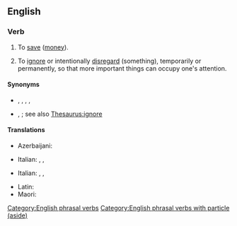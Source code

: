 ==English==

===Verb===
{{en-verb|puts aside|putting aside|put aside}}

# {{lb|en|transitive}} To [[save]] ([[money]]).
#: {{ux|en|I try to '''put''' a few dollars '''aside''' each week, just in case I need money in an emergency.}}
# {{lb|en|transitive}} To [[ignore]] or intentionally [[disregard]] (something), temporarily or permanently, so that more important things can occupy one's attention.
#: {{ux|en|Let's '''put''' our differences '''aside''' for the moment, and get this project finished.}}

====Synonyms====
* {{sense|save money}} {{l|en|bank}}, {{l|en|cache}}, {{l|en|snudge}}, {{l|en|squirrel away}}, {{l|en|stash}}
* {{sense|intentionally disregard}} {{l|en|dissemble}}, {{l|en|take no notice of}}; see also [[Thesaurus:ignore]]

====Translations====
{{trans-top|save money}}
* Azerbaijani: {{t|az|qırağa atmaq}}
{{trans-mid}}
* Italian: {{t|it|mettere da parte}}, {{t+|it|risparmiare}}, {{t|it|mettere via}}
{{trans-bottom}}

{{trans-top|ignore or intentionally disregard}}
* Italian: {{t|it|mettere da parte}}, {{t+|it|accantonare}}, {{t+|it|soprassedere}}
{{trans-mid}}
* Latin: {{t|la|sēpōnō}}
* Maori: {{t|mi|tīkape}}
{{trans-bottom}}

[[Category:English phrasal verbs]]
[[Category:English phrasal verbs with particle (aside)]]